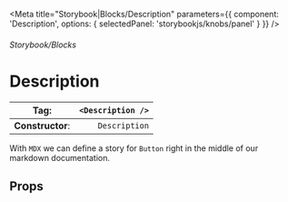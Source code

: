 
<Meta title="Storybook|Blocks/Description" parameters={{
    component: 'Description',
    options: { selectedPanel: 'storybookjs/knobs/panel' }
  }}
/>

###### Storybook/Blocks

# Description

| **Tag**:         | `<Description />` |
|------------------|------------------:|
| **Constructor**: |     `Description` |

With `MDX` we can define a story for `Button` right in the middle of our
markdown documentation.

## Props

<Props />
